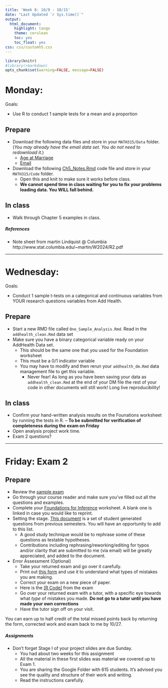 ```yaml
---
title: 'Week 8: 10/9 - 10/15'
date: "Last Updated `r Sys.time()`"
output:
  html_document:
    highlight: tango
    theme: cerulean
    toc: yes
    toc_float: yes
css: css/customh5.css
---
```


```r
library(knitr)
#library(rmarkdown)
opts_chunk$set(warning=FALSE, message=FALSE) 
```


# Monday: 
Goals: 

* Use R to conduct 1 sample tests for a mean and a proportion

## Prepare 
* Download the following data files and store in your `MATH315/Data` folder. (_You may already have the email data set. You do not need to redownload it._) 
    - [Age at Marriage](https://norcalbiostat.netlify.com/data/ageAtMar.txt)
    - [Email](https://norcalbiostat.netlify.com/data/email.txt)
* Download the following [Ch5_Notes.Rmd](docs/Ch5_Notes.Rmd) code file and store in your `MATH315/Code` folder. 
    - Open this and knit to make sure it works before class. 
    - **We cannot spend time in class waiting for you to fix your problems loading data. You WILL fall behind.**


## In class
* Walk through Chapter 5 examples in class. 


##### References
* Note sheet from martin Lindquist @ Columbia http://www.stat.columbia.edu/~martin/W2024/R2.pdf 

----

# Wednesday:
Goals: 

* Conduct 1 sample t-tests on a categorical and continuous variables from YOUR research questions variables from Add Health. 

## Prepare
* Start a new RMD file called `One_Sample_Analysis.Rmd`. Read in the `addhealth_clean.Rmd` data set
* Make sure you have a binary categorical variable ready on your AddHealth Data set.
    - This should be the same one that you used for the Foundation worksheet
    - This must be a 0/1 indicator variable
    - You may have to modify and then rerun your `addhealth_dm.Rmd` data management file to get this variable. 
        - Never fear! As long as you have been saving your data as `addhealth_clean.Rmd` at the end of your DM file the rest of your code in other documents will still work! Long live reproducibility!
    
## In class

* Confirm your hand-written analysis results on the Founations worksheet by running the tests in R. 
    -- **To be submitted for verification of completeness during the exam on Friday**
* Open analysis project work time. 
* Exam 2 questions? 

----

# Friday: Exam 2

## Prepare
* Review the [sample exam](docs/Sample_Exam_2.pdf)
* Go through your course reader and make sure you've filled out all the questions and examples.
* Complete your [Foundations for Inference](docs/Foundations Worksheet.pdf) worksheet. A blank one is linked in case you would like to reprint. 
* Setting the stage. [This document](docs/Setting_the_Stage.pdf) is a set of student generated questions from previous semesters. You will have an opportunity to add to this list. 
    - A good study technique would be to rephrase some of these questions as testable hypotheses. 
    - Contributions including rephrasing/reworking/editing for typos and/or clarity that are submitted to me (via email) will be greatly appreciated, and added to the document. 

* Error Assessment (Optional)
    - Take your returned exam and go over it carefully. 
    - Print out [this form](docs/error_assessment.pdf) and use it to understand what types of mistakes you are making. 
    - Correct your exam on a new piece of paper. 
    - Here is the [[R Code]](docs/Exam2_F17_Rcode.pdf) from the exam
    - Go over your returned exam with a tutor, with a specific eye towards what _type_ of mistakes you made. **Do not go to a tutor until you have made your own corrections**
    - Have the tutor sign off on your visit. 

You can earn up to half credit of the total missed points back by returning the form, corrected work and exam back to me by 10/27. 


##### Assignments
* Don't forget Stage I of your project slides are due Sunday. 
    - You had about two weeks for this assignment
    - All the material in these first slides was material we covered up to Exam 1.
    - You are sharing the Google Folder with 615 students. It's advised you see the quality and structure of their work and writing. 
    - Read the instructions carefully. 

